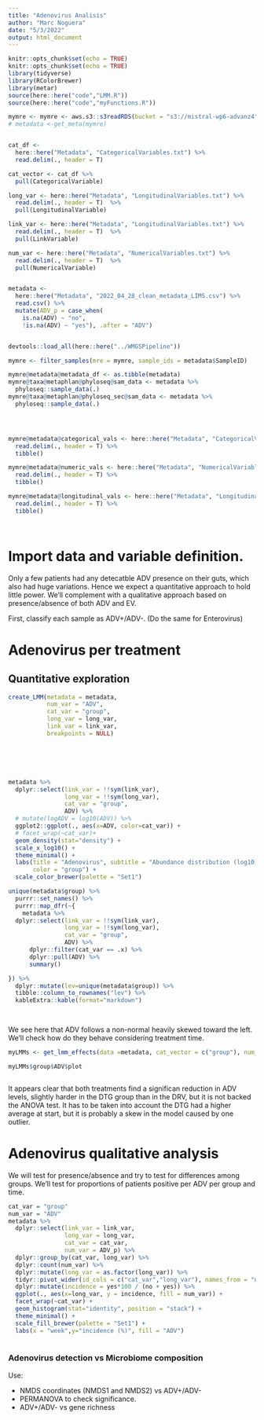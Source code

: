 ```yaml
---
title: "Adenovirus Analisis"
author: "Marc Noguera"
date: "5/3/2022"
output: html_document
---
```



```r
knitr::opts_chunk$set(echo = TRUE)
knitr::opts_chunk$set(echo = TRUE)
library(tidyverse)
library(RColorBrewer)
library(metar)
source(here::here("code","LMM.R"))
source(here::here("code","myFunctions.R"))
```

```r

mymre <- mymre <- aws.s3::s3readRDS(bucket = "s3://mistral-wp6-advanz4", object = "metagenome/WMGS/MREObject.rds")
# metadata <-get_meta(mymre)


cat_df <- 
  here::here("Metadata", "CategoricalVariables.txt") %>% 
  read.delim(., header = T)

cat_vector <- cat_df %>% 
  pull(CategoricalVariable)

long_var <- here::here("Metadata", "LongitudinalVariables.txt") %>%
  read.delim(., header = T)  %>% 
  pull(LongitudinalVariable)

link_var <- here::here("Metadata", "LongitudinalVariables.txt") %>%
  read.delim(., header = T)  %>% 
  pull(LinkVariable)

num_var <- here::here("Metadata", "NumericalVariables.txt") %>%
  read.delim(., header = T)  %>% 
  pull(NumericalVariable)


metadata <- 
  here::here("Metadata", "2022_04_28_clean_metadata_LIMS.csv") %>% 
  read.csv() %>% 
  mutate(ADV_p = case_when(
    is.na(ADV) ~ "no", 
    !is.na(ADV) ~ "yes"), .after = "ADV")



```


```r
devtools::load_all(here::here("../WMGSPipeline"))

mymre <- filter_samples(mre = mymre, sample_ids = metadata$SampleID)

mymre@metadata@metadata_df <- as.tibble(metadata) 
mymre@taxa@metaphlan@phyloseq@sam_data <- metadata %>%
  phyloseq::sample_data(.)
mymre@taxa@metaphlan@phyloseq_sec@sam_data <- metadata %>%
  phyloseq::sample_data(.)




mymre@metadata@categorical_vals <- here::here("Metadata", "CategoricalVariables.txt") %>% 
  read.delim(., header = T) %>% 
  tibble()

mymre@metadata@numeric_vals <- here::here("Metadata", "NumericalVariables.txt") %>% 
  read.delim(., header = T) %>% 
  tibble()

mymre@metadata@longitudinal_vals <- here::here("Metadata", "LongitudinalVariables.txt") %>% 
  read.delim(., header = T) %>% 
  tibble()




```



# Import data and variable definition.

Only a few patients had any detecatble ADV presence on their guts, which also had huge variations. Hence we expect a quantitative approach to hold little power. We'll complement with a qualitative approach based on presence/absence of both ADV and EV.

First, classify each sample as ADV+/ADV-. (Do the same for Enterovirus)



# Adenovirus per treatment

## Quantitative exploration

```r

create_LMM(metadata = metadata,
           num_var = "ADV",
           cat_var = "group",
           long_var = long_var, 
           link_var = link_var,
           breakpoints = NULL)






metadata %>% 
  dplyr::select(link_var = !!sym(link_var),
                long_var = !!sym(long_var),
                cat_var = "group",
                ADV) %>% 
  # mutate(logADV = log10(ADV)) %>% 
  ggplot2::ggplot(., aes(x=ADV, color=cat_var)) +
  # facet_wrap(~cat_var)+
  geom_density(stat="density") +
  scale_x_log10() +
  theme_minimal() +
  labs(title = "Adenovirus", subtitle = "Abundance distribution (log10)", x="log10(ADV)",
       color = "group") +
  scale_color_brewer(palette = "Set1")

unique(metadata$group) %>% 
  purrr::set_names() %>% 
  purrr::map_dfr(~{
    metadata %>% 
  dplyr::select(link_var = !!sym(link_var),
                long_var = !!sym(long_var),
                cat_var = "group",
                ADV) %>% 
      dplyr::filter(cat_var == .x) %>% 
      dplyr::pull(ADV) %>% 
      summary() 

}) %>% 
  dplyr::mutate(lev=unique(metadata$group)) %>% 
  tibble::column_to_rownames("lev") %>% 
  kableExtra::kable(format="markdown")

  

```
We see here that ADV follows a non-normal heavily skewed toward the left. We'll check how do they behave considering treatment time.

```r


myLMMs <- get_lmm_effects(data =metadata, cat_vector = c("group"), num_vector = c("ADV"), long_var = long_var) 

myLMMs$group$ADV$plot



```

It appears clear that both treatments find a significan reduction in ADV levels, slightly harder in the DTG group than in the DRV, but it is not backed the ANOVA test. It has to be taken into account the DTG had a higher average at start, but it is probably a skew in the model caused by one outlier.

# Adenovirus qualitative analysis

We will test for presence/absence and try to test for differences among groups. We'll test for proportions of patients positive per ADV per group and time.

```r
cat_var = "group"
num_var = "ADV"
metadata %>% 
  dplyr::select(link_var = link_var, 
                long_var = long_var, 
                cat_var = cat_var, 
                num_var = ADV_p) %>% 
  dplyr::group_by(cat_var, long_var) %>% 
  dplyr::count(num_var) %>% 
  dplyr::mutate(long_var = as.factor(long_var)) %>% 
  tidyr::pivot_wider(id_cols = c("cat_var","long_var"), names_from = "num_var", values_from = "n") %>%
  dplyr::mutate(incidence = yes*100 / (no + yes)) %>% 
  ggplot(., aes(x=long_var, y = incidence, fill = num_var)) +
  facet_wrap(~cat_var) +
  geom_histogram(stat="identity", position = "stack") +
  theme_minimal() +
  scale_fill_brewer(palette = "Set1") +
  labs(x = "week",y="incidence (%)", fill = "ADV")
  


```


### Adenovirus detection vs Microbiome composition

Use:

* NMDS coordinates (NMDS1 and NMDS2) vs ADV+/ADV-
* PERMANOVA to check significance.
* ADV+/ADV- vs gene richness


